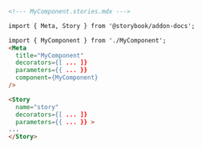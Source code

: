```md
<!--- MyComponent.stories.mdx --->

import { Meta, Story } from '@storybook/addon-docs';

import { MyComponent } from './MyComponent';
<Meta
  title="MyComponent"
  decorators={[ ... ]}
  parameters={{ ... }}
  component={MyComponent}
/>

<Story 
  name="story" 
  decorators={[ ... ]} 
  parameters={{ ... }} >
...
</Story>
```